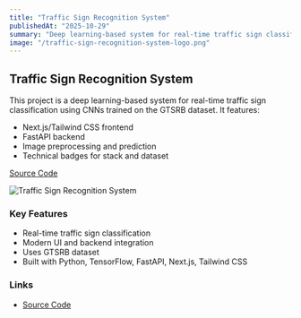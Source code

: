 ```yaml
---
title: "Traffic Sign Recognition System"
publishedAt: "2025-10-29"
summary: "Deep learning-based system for real-time traffic sign classification using CNNs trained on the GTSRB dataset. Features a modern Next.js/Tailwind CSS frontend and FastAPI backend. Includes image preprocessing, prediction, and technical badges."
image: "/traffic-sign-recognition-system-logo.png"
---
```


## Traffic Sign Recognition System

This project is a deep learning-based system for real-time traffic sign classification using CNNs trained on the GTSRB dataset. It features:

- Next.js/Tailwind CSS frontend
- FastAPI backend
- Image preprocessing and prediction
- Technical badges for stack and dataset

[Source Code](https://github.com/aswinraja98/traffic-signs-recognition-system)

![Traffic Sign Recognition System](/traffic-sign-recognition-system-logo.png)

### Key Features
- Real-time traffic sign classification
- Modern UI and backend integration
- Uses GTSRB dataset
- Built with Python, TensorFlow, FastAPI, Next.js, Tailwind CSS

### Links
- [Source Code](https://github.com/aswinraja98/traffic-signs-recognition-system)
